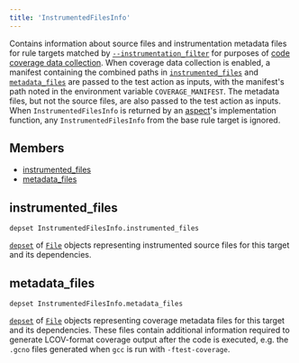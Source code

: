 ```yaml
---
title: 'InstrumentedFilesInfo'
---
```




Contains information about source files and instrumentation metadata files for rule targets matched by [`--instrumentation_filter`](https://bazel.build/reference/command-line-reference#flag--instrumentation_filter) for purposes of [code coverage data collection](https://bazel.build/extending/rules#code_coverage). When coverage data collection is enabled, a manifest containing the combined paths in [`instrumented_files`](#instrumented_files) and [`metadata_files`](#metadata_files) are passed to the test action as inputs, with the manifest's path noted in the environment variable `COVERAGE_MANIFEST`. The metadata files, but not the source files, are also passed to the test action as inputs. When `InstrumentedFilesInfo` is returned by an [aspect](https://bazel.build/extending/aspects)'s implementation function, any `InstrumentedFilesInfo` from the base rule target is ignored.

## Members

- [instrumented\_files](#instrumented_files)
- [metadata\_files](#metadata_files)

## instrumented\_files

```
depset InstrumentedFilesInfo.instrumented_files
```

 [`depset`](../builtins/depset.html) of [`File`](../builtins/File.html) objects representing instrumented source files for this target and its dependencies.



## metadata\_files

```
depset InstrumentedFilesInfo.metadata_files
```

 [`depset`](../builtins/depset.html) of [`File`](../builtins/File.html) objects representing coverage metadata files for this target and its dependencies. These files contain additional information required to generate LCOV-format coverage output after the code is executed, e.g. the `.gcno` files generated when `gcc` is run with `-ftest-coverage`.
